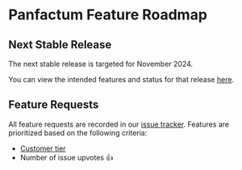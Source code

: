 # Panfactum Feature Roadmap

## Next Stable Release

The next stable release is targeted for November 2024.

You can view the intended features and status for that release [here](https://github.com/orgs/Panfactum/projects/2/views/1).

## Feature Requests

All feature requests are recorded in our [issue tracker](https://github.com/Panfactum/stack/issues). Features are prioritized
based on the following criteria:

* [Customer tier](/stack/pricing)
* Number of issue upvotes 👍
